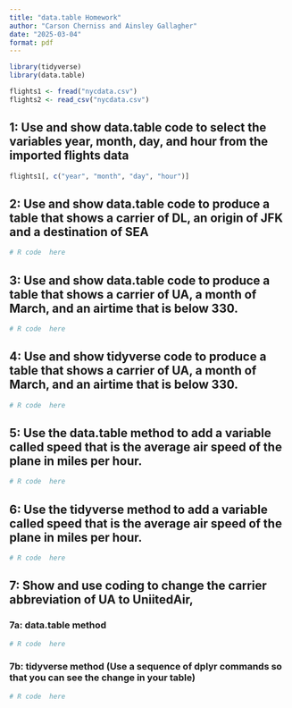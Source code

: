 ```yaml
---
title: "data.table Homework"
author: "Carson Cherniss and Ainsley Gallagher"
date: "2025-03-04"
format: pdf
---
```

```r
library(tidyverse)
library(data.table)

```

```r
flights1 <- fread("nycdata.csv")
flights2 <- read_csv("nycdata.csv")
```

## 1: Use and show data.table code to select the variables year, month, day, and hour from the imported flights data
```r
flights1[, c("year", "month", "day", "hour")]
```

## 2: Use and show data.table code to produce a table that shows a carrier of DL, an origin of JFK and a destination of SEA
```r
# R code  here

```

## 3: Use and show data.table code to produce a table that shows a carrier of UA, a month of March, and an airtime that is below 330.
```r
# R code  here

```

## 4: Use and show tidyverse code to produce a table that shows a carrier of UA, a month of March, and an airtime that is below 330.
```r
# R code  here

```

## 5: Use the data.table method to add a variable called speed that is the average air speed of the plane in miles per hour.
```r
# R code  here

```

## 6: Use the tidyverse method to add a variable called speed that is the average air speed of the plane in miles per hour.
```r
# R code  here

```

## 7: Show and use coding to change the carrier abbreviation of UA to UniitedAir,
### 7a: data.table method
```r
# R code  here

```

### 7b: tidyverse method (Use a sequence of dplyr commands so that you can see the change in your table)
```r
# R code  here

```
